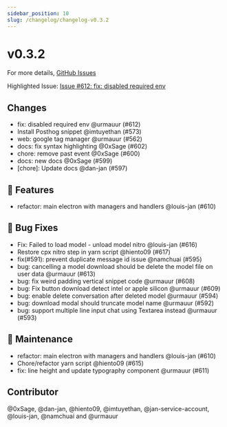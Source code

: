 ```yaml
---
sidebar_position: 10
slug: /changelog/changelog-v0.3.2
---
```

# v0.3.2

For more details, [GitHub Issues](https://github.com/janhq/jan/releases/tag/v0.3.2)

Highlighted Issue:  [Issue #612: fix: disabled required env](https://github.com/janhq/jan/pull/612)

## Changes

- fix: disabled required env @urmauur (#612)
- Install Posthog snippet @imtuyethan (#573)
- web: google tag manager @urmauur (#562)
- docs: fix syntax highlighting @0xSage (#602)
- chore: remove past event @0xSage (#600)
- docs: new docs @0xSage (#599)
- [chore]: Update docs @dan-jan (#597)

## 🚀 Features

- refactor: main electron with managers and handlers @louis-jan (#610)

## 🐛 Bug Fixes

- Fix: Failed to load model - unload model nitro @louis-jan (#616)
- Restore cpx nitro step in yarn script @hiento09 (#617)
- fix(#591): prevent duplicate message id issue @namchuai (#595)
- bug: cancelling a model download should be delete the model file on user data @urmauur (#613)
- bug: fix weird padding vertical snippet code @urmauur (#608)
- bug: Fix button download detect intel or apple silicon @urmauur (#609)
- bug: enable delete conversation after deleted model @urmauur (#594)
- bug: download modal should truncate model name @urmauur (#592)
- bug: support multiple line input chat using Textarea instead @urmauur (#593)

## 🧰 Maintenance

- refactor: main electron with managers and handlers @louis-jan (#610)
- Chore/refactor yarn script @hiento09 (#615)
- fix: line height and update typography component @urmauur (#611)

## Contributor

@0xSage, @dan-jan, @hiento09, @imtuyethan, @jan-service-account, @louis-jan, @namchuai and @urmauur

